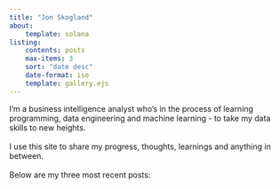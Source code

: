 ```yaml
---
title: "Jon Skogland"
about:
    template: solana
listing:
    contents: posts
    max-items: 3
    sort: "date desc"
    date-format: iso
    template: gallery.ejs
---
```


I'm a business intelligence analyst who's in the process of learning programming, data engineering and machine learning - to take my data skills to new heights.
<br/><br/>
I use this site to share my progress, thoughts, learnings and anything in between.
<br/><br/>
Below are my three most recent posts:


